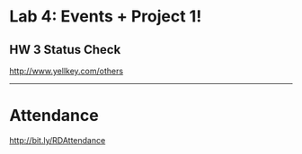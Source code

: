 
<Head>
  <title>React DeCal Lab 4</title>
</Head>

<Logo />

# Lab 4: Events + Project 1!

## HW 3 Status Check

http://www.yellkey.com/others 

---

# Attendance

http://bit.ly/RDAttendance
